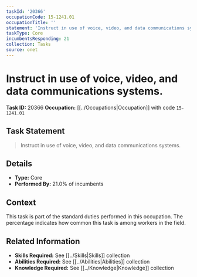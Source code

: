 ```yaml
---
taskId: '20366'
occupationCode: 15-1241.01
occupationTitle: ''
statement: 'Instruct in use of voice, video, and data communications systems.'
taskType: Core
incumbentsResponding: 21
collection: Tasks
source: onet
---
```

# Instruct in use of voice, video, and data communications systems.

**Task ID:** 20366
**Occupation:** [[../Occupations|Occupation]] with code `15-1241.01`

## Task Statement

> Instruct in use of voice, video, and data communications systems.

## Details

- **Type:** Core
- **Performed By:** 21.0% of incumbents

## Context

This task is part of the standard duties performed in this occupation. The percentage indicates how common this task is among workers in the field.

## Related Information

- **Skills Required:** See [[../Skills|Skills]] collection
- **Abilities Required:** See [[../Abilities|Abilities]] collection
- **Knowledge Required:** See [[../Knowledge|Knowledge]] collection
